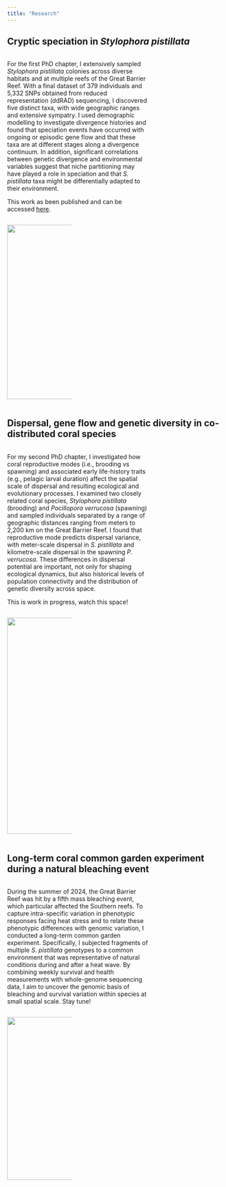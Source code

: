 ```yaml
---
title: "Research"
---
```


```{=html}
<style>
.add-space{
padding-right: 5%;
}

</style>
```
## Cryptic speciation in *Stylophora pistillata*

::: {.column .add-space width="65%"}
For the first PhD chapter, I extensively sampled *Stylophora pistillata* colonies across diverse habitats and at multiple reefs of the Great Barrier Reef. With a final dataset of 379 individuals and 5,332 SNPs obtained from reduced representation (ddRAD) sequencing, I discovered five distinct taxa, with wide geographic ranges and extensive sympatry. I used demographic modelling to investigate divergence histories and found that speciation events have occurred with ongoing or episodic gene flow and that these taxa are at different stages along a divergence continuum. In addition, significant correlations between genetic divergence and environmental variables suggest that niche partitioning may have played a role in speciation and that *S. pistillata* taxa might be differentially adapted to their environment.

This work as been published and can be accessed [here](https://onlinelibrary.wiley.com/doi/abs/10.1111/eva.13644).
:::

::: {.column width="30%"}
![](img/Sytylo_macro.png){width="10.7cm"}
:::

## Dispersal, gene flow and genetic diversity in co-distributed coral species

::: {.column .add-space width="65%"}
For my second PhD chapter, I investigated how coral reproductive modes (i.e., brooding vs spawning) and associated early life-history traits (e.g., pelagic larval duration) affect the spatial scale of dispersal and resulting ecological and evolutionary processes. I examined two closely related coral species, *Stylophora pistillata* (brooding) and *Pocillopora verrucosa* (spawning) and sampled individuals separated by a range of geographic distances ranging from meters to 2,200 km on the Great Barrier Reef. I found that reproductive mode predicts dispersal variance, with meter-scale dispersal in *S. pistillata* and kilometre-scale dispersal in the spawning *P. verrucosa*. These differences in dispersal potential are important, not only for shaping ecological dynamics, but also historical levels of population connectivity and the distribution of genetic diversity across space.

This is work in progress, watch this space!
:::

::: {.column width="30%"}
![](img/PverSpis.jpg){width="13.3cm"}
:::

## Long-term coral common garden experiment during a natural bleaching event

::: {.column .add-space width="65%"}
During the summer of 2024, the Great Barrier Reef was hit by a fifth mass bleaching event, which particular affected the Southern reefs. To capture intra-specific variation in phenotypic responses facing heat stress and to relate these phenotypic differences with genomic variation, I conducted a long-term common garden experiment. Specifically, I subjected fragments of multiple *S. pistillata* genotypes to a common environment that was representative of natural conditions during and after a heat wave. By combining weekly survival and health measurements with whole-genome sequencing data, I aim to uncover the genomic basis of bleaching and survival variation within species at small spatial scale. Stay tune!
:::

::: {.column width="30%"}
![](img/Experiments.jpg){width="10cm"}
:::
